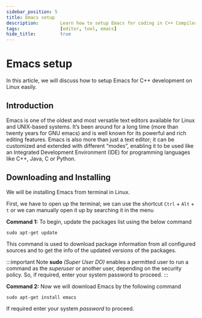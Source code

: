 ```yaml
---
sidebar_position: 5
title: Emacs setup
description:		Learn how to setup Emacs for coding in C++ Compiler easily.
tags:				[editor, tool, emacs]
hide_title:			true
---
```



# Emacs setup

In this article, we will discuss how to setup Emacs for C++ development on Linux easily.

## Introduction

Emacs is one of the oldest and most versatile text editors available for Linux and
UNIX-based systems. It’s been around for a long time (more than twenty years for GNU emacs)
and is well known for its powerful and rich editing features. Emacs is also more than just
a text editor; it can be customized and extended with different “modes”, enabling it to be
used like an Integrated Development Environment (IDE) for programming languages like C++, Java,
C or Python.

## Downloading and Installing

We will be installing Emacs from terminal in Linux.

First, we have to open up the terminal; we can use the shortcut
`Ctrl` + `Alt` + `t` or we can manually open it up by searching it in
the menu

**Command 1:** To begin, update the packages list using the below command
```
sudo apt-get update
```
This command is used to download package information from all configured
sources and to get the info of the updated versions of the packages.

:::important Note
**sudo** *(Super User DO)* enables a permitted user to run a command as
the *superuser* or another user, depending on the security policy. So,
if required, enter your system password to proceed.
:::

**Command 2:** Now we will download Emacs by the following command
```
sudo apt-get install emacs
```
If required enter your system *password* to proceed.
